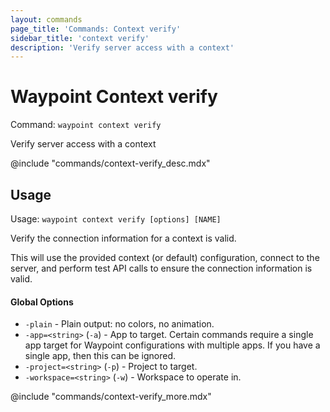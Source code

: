 ```yaml
---
layout: commands
page_title: 'Commands: Context verify'
sidebar_title: 'context verify'
description: 'Verify server access with a context'
---
```


# Waypoint Context verify

Command: `waypoint context verify`

Verify server access with a context

@include "commands/context-verify_desc.mdx"

## Usage

Usage: `waypoint context verify [options] [NAME]`

Verify the connection information for a context is valid.

This will use the provided context (or default) configuration,
connect to the server, and perform test API calls to ensure the
connection information is valid.

#### Global Options

- `-plain` - Plain output: no colors, no animation.
- `-app=<string>` (`-a`) - App to target. Certain commands require a single app target for Waypoint configurations with multiple apps. If you have a single app, then this can be ignored.
- `-project=<string>` (`-p`) - Project to target.
- `-workspace=<string>` (`-w`) - Workspace to operate in.

@include "commands/context-verify_more.mdx"
